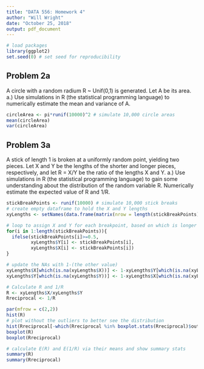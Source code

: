 ---
title: "DATA 556: Homework 4"
author: "Will Wright"
date: "October 25, 2018"
output: pdf_document
---

```{r setup}
# load packages
library(ggplot2)
set.seed(0) # set seed for reproducibility
```

## Problem 2a

A circle with a random radium R ~ Unif(0,1) is generated. Let A be its area.
a.) Use simulations in R (the statistical programming language) to numerically estimate the mean and variance of A.


```{r 2a}
circleArea <- pi*runif(10000)^2 # simulate 10,000 circle areas
mean(circleArea)
var(circleArea)

```

## Problem 3a

A stick of length 1 is broken at a uniformly random point, yielding two pieces.  Let X and Y be the lengths of the shorter and longer pieces, respectively, and let R = X/Y be the ratio of the lengths X and Y.
a.) Use simulations in R (the statistical programming language) to gain some understanding about the distribution of the random variable R.  Numerically estimate the expected value of R and 1/R.

```{r 3a}
stickBreakPoints <- runif(10000) # simulate 10,000 stick breaks
# create empty dataframe to hold the X and Y lengths
xyLengths <- setNames(data.frame(matrix(nrow = length(stickBreakPoints), ncol = 2)), c("X","Y"))

# loop to assign X and Y for each breakpoint, based on which is longer
for(i in 1:length(stickBreakPoints)){
  ifelse(stickBreakPoints[i]>=0.5,
         xyLengths$Y[i] <- stickBreakPoints[i],
         xyLengths$X[i] <- stickBreakPoints[i])
}

# update the NAs with 1-(the other value)
xyLengths$X[which(is.na(xyLengths$X))] <- 1-xyLengths$Y[which(is.na(xyLengths$X))]
xyLengths$Y[which(is.na(xyLengths$Y))] <- 1-xyLengths$X[which(is.na(xyLengths$Y))]

# Calculate R and 1/R
R <- xyLengths$X/xyLengths$Y
Rreciprocal <- 1/R

par(mfrow = c(2,2))
hist(R)
# plot without the outliers to better see the distribution
hist(Rreciprocal[-which(Rreciprocal %in% boxplot.stats(Rreciprocal)$out)])
boxplot(R)
boxplot(Rreciprocal)

# calculate E(R) and E(1/R) via their means and show summary stats
summary(R)
summary(Rreciprocal)
```
